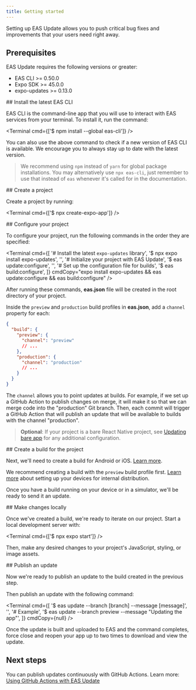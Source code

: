 ```yaml
---
title: Getting started
---
```



Setting up EAS Update allows you to push critical bug fixes and improvements that your users need right away.

## Prerequisites

EAS Update requires the following versions or greater:

- EAS CLI >= 0.50.0
- Expo SDK >= 45.0.0
- expo-updates >= 0.13.0

<Step label="1">
## Install the latest EAS CLI

EAS CLI is the command-line app that you will use to interact with EAS services from your terminal. To install it, run the command:

<Terminal cmd={['$ npm install --global eas-cli']} />

You can also use the above command to check if a new version of EAS CLI is available. We encourage you to always stay up to date with the latest version.

> We recommend using `npm` instead of `yarn` for global package installations. You may alternatively use `npx eas-cli`, just remember to use that instead of `eas` whenever it's called for in the documentation.
</Step>

<Step label="2">
## Create a project

Create a project by running:

<Terminal cmd={['$ npx create-expo-app']} />
</Step>

<Step label="3">
## Configure your project

To configure your project, run the following commands in the order they are specified:

<Terminal
  cmd={[
    '# Install the latest `expo-updates` library',
    '$ npx expo install expo-updates',
    '',
    '# Initialize your project with EAS Update',
    '$ eas update:configure',
    '',
    '# Set up the configuration file for builds',
    '$ eas build:configure',
  ]}
  cmdCopy="expo install expo-updates && eas update:configure && eas build:configure"
/>

After running these commands, **eas.json** file will be created in the root directory of your project.

Inside the `preview` and `production` build profiles in **eas.json**, add a `channel` property for each:

```json eas.json
{
  "build": {
    "preview": {
      "channel": "preview"
      // ...
    },
    "production": {
      "channel": "production"
      // ...
    }
  }
}
```

The `channel` allows you to point updates at builds. For example, if we set up a GitHub Action to publish changes on merge, it will make it so that we can merge code into the "production" Git branch. Then, each commit will trigger a GitHub Action that will publish an update that will be available to builds with the channel "production".

> **Optional**: If your project is a bare React Native project, see [Updating bare app](/bare/updating-your-app) for any additional configuration.
</Step>

<Step label="4">
## Create a build for the project

Next, we'll need to create a build for Android or iOS. [Learn more](/build/setup).

We recommend creating a build with the `preview` build profile first. [Learn more](/build/internal-distribution) about setting up your devices for internal distribution.

Once you have a build running on your device or in a simulator, we'll be ready to send it an update.
</Step>

<Step label="5">
## Make changes locally

Once we've created a build, we're ready to iterate on our project. Start a local development server with:

<Terminal cmd={['$ npx expo start']} />

Then, make any desired changes to your project's JavaScript, styling, or image assets.
</Step>

<Step label="6">
## Publish an update

Now we're ready to publish an update to the build created in the previous step.

Then publish an update with the following command:

<Terminal
  cmd={[
    '$ eas update --branch [branch] --message [message]',
    '',
    '# Example',
    '$ eas update --branch preview --message "Updating the app"',
  ]}
  cmdCopy={null}
/>

Once the update is built and uploaded to EAS and the command completes, force close and reopen your app up to two times to download and view the update.
</Step>

## Next steps

You can publish updates continuously with GitHub Actions. Learn more: [Using GitHub Actions with EAS Update](/eas-update/github-actions)
